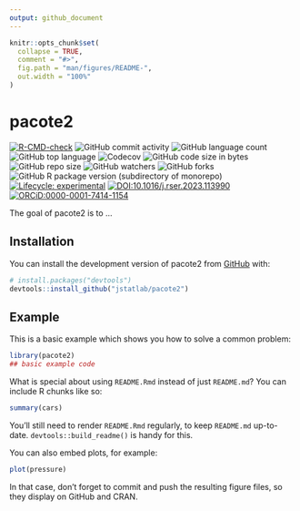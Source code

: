 ```yaml
---
output: github_document
---
```


<!-- README.md is generated from README.Rmd. Please edit that file -->

```r
knitr::opts_chunk$set(
  collapse = TRUE,
  comment = "#>",
  fig.path = "man/figures/README-",
  out.width = "100%"
)
```

# pacote2

<!-- badges: start -->
[![R-CMD-check](https://github.com/jstatlab/pacote2/actions/workflows/R-CMD-check.yaml/badge.svg)](https://github.com/jstatlab/pacote2/actions/workflows/R-CMD-check.yaml)
![GitHub commit activity](https://img.shields.io/github/commit-activity/m/jstatlab/pacote2)
![GitHub language count](https://img.shields.io/github/languages/count/jstatlab/pacote2)
![GitHub top language](https://img.shields.io/github/languages/top/jstatlab/pacote2)
![Codecov](https://img.shields.io/codecov/c/github/jstatlab/pacote2)
![GitHub code size in bytes](https://img.shields.io/github/languages/code-size/jstatlab/pacote2)
![GitHub repo size](https://img.shields.io/github/repo-size/jstatlab/pacote2)
![GitHub watchers](https://img.shields.io/github/watchers/jstatlab/pacote2)
![GitHub forks](https://img.shields.io/github/forks/jstatlab/pacote2)
![GitHub R package version (subdirectory of monorepo)](https://img.shields.io/github/r-package/v/jstatlab/pacote2)
[![Lifecycle: experimental](https://img.shields.io/badge/lifecycle-experimental-orange.svg)](https://lifecycle.r-lib.org/articles/stages.html#experimental)
[![DOI:10.1016/j.rser.2023.113990](https://img.shields.io/badge/DOI-10.1016/j.rser.2023.113990-FAB70C?logo=DOI&colorIcon.svg)](https://doi.org/10.1016/j.rser.2023.113990)
[![ORCiD:0000-0001-7414-1154](https://img.shields.io/badge/ORCiD-0000--0001--7414--1154-A6CE39?logo=ORCID&colorIcon.svg)](https://orcid.org/0000-0001-7414-1154)
<!-- badges: end -->

The goal of pacote2 is to ...

## Installation

You can install the development version of pacote2 from [GitHub](https://github.com/) with:

``` r
# install.packages("devtools")
devtools::install_github("jstatlab/pacote2")
```

## Example

This is a basic example which shows you how to solve a common problem:

```r
library(pacote2)
## basic example code
```

What is special about using `README.Rmd` instead of just `README.md`? You can include R chunks like so:

```r
summary(cars)
```

You'll still need to render `README.Rmd` regularly, to keep `README.md` up-to-date. `devtools::build_readme()` is handy for this.

You can also embed plots, for example:

```r
plot(pressure)
```

In that case, don't forget to commit and push the resulting figure files, so they display on GitHub and CRAN.
